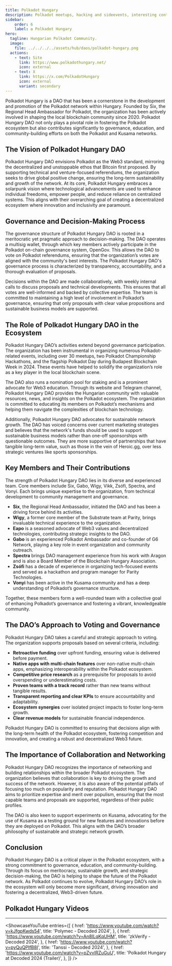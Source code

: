 ```yaml
---
title: Polkadot Hungary
description: Polkadot meetups, hacking and sideevents, interesting contents and tutorials from the Hungarian Polkadot Community.
sidebar:
    order: 6
    label: ✪ Polkadot Hungary
hero:
  tagline: Hungarian Polkadot Community.
  image: 
    file: ../../../../assets/hub/daos/polkadot-hungary.png
  actions:
    - text: Site
      link: https://www.polkadothungary.net/
      icon: external
    - text: X
      link: https://x.com/PolkadotHungary
      icon: external
      variant: secondary
---
```



Polkadot Hungary is a DAO that has been a cornerstone in the development and promotion of the Polkadot network within Hungary. Founded by Six, the Regional Head Ambassador for Polkadot, the organization has been actively involved in shaping the local blockchain community since 2020. Polkadot Hungary DAO not only plays a pivotal role in fostering the Polkadot ecosystem but also contributes significantly to governance, education, and community-building efforts on both the Polkadot and Kusama networks.

## The Vision of Polkadot Hungary DAO
Polkadot Hungary DAO envisions Polkadot as the Web3 standard, mirroring the decentralized and unstoppable ethos that Bitcoin first proposed. By supporting technical and venture-focused referendums, the organization seeks to drive global positive change, ensuring the long-term sustainability and growth of the network. At its core, Polkadot Hungary embraces a solarpunk vision where technological advancements are used to enhance individual freedoms, empower people, and reduce reliance on centralized systems. This aligns with their overarching goal of creating a decentralized ecosystem where innovation and inclusivity are paramount.

## Governance and Decision-Making Process
The governance structure of Polkadot Hungary DAO is rooted in a meritocratic yet pragmatic approach to decision-making. The DAO operates a multisig wallet, through which key members actively participate in the Polkadot on-chain governance system, OpenGov. This allows the DAO to vote on Polkadot referendums, ensuring that the organization’s votes are aligned with the community's best interests. The Polkadot Hungary DAO's governance process is characterized by transparency, accountability, and a thorough evaluation of proposals.

Decisions within the DAO are made collaboratively, with weekly internal calls to discuss proposals and technical developments. This ensures that all votes are well-informed and backed by collective expertise. The team is committed to maintaining a high level of involvement in Polkadot’s governance, ensuring that only proposals with clear value propositions and sustainable business models are supported.

## The Role of Polkadot Hungary DAO in the Ecosystem
Polkadot Hungary DAO’s activities extend beyond governance participation. The organization has been instrumental in organizing numerous Polkadot-related events, including over 30 meetups, two Polkadot Championship Hackathons, and the flagship Polkadot Day during Budapest Blockchain Week in 2024. These events have helped to solidify the organization’s role as a key player in the local blockchain scene.

The DAO also runs a nomination pool for staking and is a prominent advocate for Web3 education. Through its website and Telegram channel, Polkadot Hungary DAO provides the Hungarian community with valuable resources, news, and insights on the Polkadot ecosystem. The organization is committed to educating its members on Polkadot’s mechanisms and helping them navigate the complexities of blockchain technology.

Additionally, Polkadot Hungary DAO advocates for sustainable network growth. The DAO has voiced concerns over current marketing strategies and believes that the network's funds should be used to support sustainable business models rather than one-off sponsorships with questionable outcomes. They are more supportive of partnerships that have tangible long-term value, such as those in the vein of Heroic.gg, over less strategic ventures like sports sponsorships.

## Key Members and Their Contributions
The strength of Polkadot Hungary DAO lies in its diverse and experienced team. Core members include Six, Gabo, Wigy, Vikk, Zsófi, Spectra, and Vonyi. Each brings unique expertise to the organization, from technical development to community management and governance.

- **Six**, the Regional Head Ambassador, initiated the DAO and has been a driving force behind its activities. 
- **Wigy**, a former core member of the Substrate team at Parity, brings invaluable technical experience to the organization.
- **Eapo** is a seasoned advocate of Web3 values and decentralized technologies, contributing strategic insights to the DAO.
- **Gabo** is an experienced Polkadot Ambassador and co-founder of G6 Network, playing a key role in event organization and community outreach.
- **Spectra** brings DAO management experience from his work with Aragon and is also a Board Member of the Blockchain Hungary Association.
- **Zsófi** has a decade of experience in organizing tech-focused events and served as a hackathon and program manager for Parity Technologies.
- **Vonyi** has been active in the Kusama community and has a deep understanding of Polkadot’s governance structure.

Together, these members form a well-rounded team with a collective goal of enhancing Polkadot’s governance and fostering a vibrant, knowledgeable community.

## The DAO’s Approach to Voting and Governance
Polkadot Hungary DAO takes a careful and strategic approach to voting. The organization supports proposals based on several criteria, including:

- **Retroactive funding** over upfront funding, ensuring value is delivered before payment.
- **Native apps with multi-chain features** over non-native multi-chain apps, emphasizing interoperability within the Polkadot ecosystem.
- **Competitive price research** as a prerequisite for proposals to avoid overspending or underestimating costs.
- **Proven teams with a track record** rather than new teams without tangible results.
- **Transparent reporting and clear KPIs** to ensure accountability and adaptability.
- **Ecosystem synergies** over isolated project impacts to foster long-term growth.
- **Clear revenue models** for sustainable financial independence.

Polkadot Hungary DAO is committed to ensuring that decisions align with the long-term health of the Polkadot ecosystem, fostering competition and innovation, and creating a robust and decentralized Web3 future.

## The Importance of Collaboration and Networking
Polkadot Hungary DAO recognizes the importance of networking and building relationships within the broader Polkadot ecosystem. The organization believes that collaboration is key to driving the growth and success of the network. However, it is also aware of the potential pitfalls of focusing too much on popularity and reputation. Polkadot Hungary DAO aims to prioritize expertise and merit over populism, ensuring that the most capable teams and proposals are supported, regardless of their public profiles.

The DAO is also keen to support experiments on Kusama, advocating for the use of Kusama as a testing ground for new features and innovations before they are deployed on Polkadot. This aligns with the DAO’s broader philosophy of sustainable and strategic network growth.

## Conclusion
Polkadot Hungary DAO is a critical player in the Polkadot ecosystem, with a strong commitment to governance, education, and community-building. Through its focus on meritocracy, sustainable growth, and strategic decision-making, the DAO is helping to shape the future of the Polkadot network. As Polkadot continues to evolve, Polkadot Hungary DAO’s role in the ecosystem will only become more significant, driving innovation and fostering a decentralized, Web3-driven future.


## Polkadot Hungary Videos
----------------
<ShowcaseYouTube
  entries={[
          {
      href: 'https://www.youtube.com/watch?v=kJfgpKwds54',
      title: 'Polymec - Decoded 2024',
     },
      {
      href: 'https://www.youtube.com/watch?v=An8ILqKqUHM',
      title: 'zkVerify - Decoded 2024',
    },
    {
      href: 'https://www.youtube.com/watch?v=pyQuQPIfB8I',
      title: 'Tanssi - Decoded 2024',
    },
      {
      href: 'https://www.youtube.com/watch?v=pZvvIRZuGuU',
      title: 'Polkadot Hungary at Decoded 2024 (Trailer)',
    },
  ]}
/>

